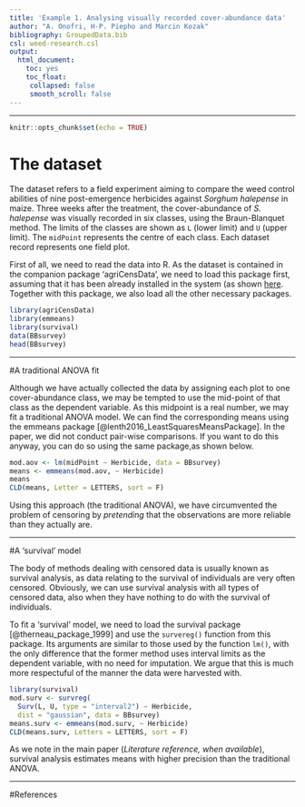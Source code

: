 ```yaml
---
title: 'Example 1. Analysing visually recorded cover-abundance data'
author: "A. Onofri, H-P. Piepho and Marcin Kozak"
bibliography: GroupedData.bib
csl: weed-research.csl
output: 
  html_document:
    toc: yes
    toc_float: 
     collapsed: false
     smooth_scroll: false
---
```



---
   
  

```r
knitr::opts_chunk$set(echo = TRUE)
```

# The dataset

The dataset refers to a field experiment aiming to compare the weed control abilities of nine post-emergence herbicides against *Sorghum halepense* in maize. Three weeks after the treatment, the cover-abundance of *S. halepense* was visually recorded in six classes, using the Braun-Blanquet method. The limits of the classes are shown as `L` (lower limit) and `U` (upper limit). The `midPoint` represents the centre of each class. Each dataset record represents one field plot.

First of all, we need to read the data into R. As the dataset is contained in the companion package 'agriCensData', we need to load this package first, assuming that it has been already installed in the system (as shown [here](https://onofriandreapg.github.io/agriCensData/index.html). Together with this package, we also load all the other necessary packages.


```r
library(agriCensData)
library(emmeans)
library(survival)
data(BBsurvey)
head(BBsurvey)
```

---

#A traditional ANOVA fit

Although we have actually collected the data by assigning each plot to one cover-abundance class, we may be tempted to use the mid-point of that class as the dependent variable. As this midpoint is a real number, we may fit a traditional ANOVA model. We can find the corresponding means using the emmeans package [@lenth2016_LeastSquaresMeansPackage]. In the paper, we did not conduct pair-wise comparisons. If you want to do this anyway, you can do so using the same package,as shown below.


```r
mod.aov <- lm(midPoint ~ Herbicide, data = BBsurvey)
means <- emmeans(mod.aov, ~ Herbicide) 
means
CLD(means, Letter = LETTERS, sort = F)
```


Using this approach (the traditional ANOVA), we have circumvented the problem of censoring by *pretending* that the observations are more reliable than they actually are.

---

#A 'survival' model

The body of methods dealing with censored data is usually known as survival analysis, as data relating to the survival of individuals are very often censored. Obviously, we can use survival analysis with all types of censored data, also when they have nothing to do with the survival of individuals.

To fit a 'survival' model, we need to load the survival package [@therneau_package_1999] and use the `survereg()` function from this package. Its arguments are similar to those used by the function `lm()`, with the only difference  that the former method uses interval limits as the dependent variable, with no need for imputation. We argue that this is much more respectuful of the manner the data were harvested with.


```r
library(survival)
mod.surv <- survreg(
  Surv(L, U, type = "interval2") ~ Herbicide, 
  dist = "gaussian", data = BBsurvey)
means.surv <- emmeans(mod.surv, ~ Herbicide) 
CLD(means.surv, Letters = LETTERS, sort = F)
```

As we note in the main paper (*Literature reference, when available*), survival analysis estimates means with higher precision than the traditional ANOVA.

---

#References


